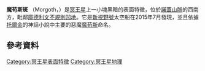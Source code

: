 {{Infobox feature on celestial object
|name       =魔苟斯斑（Morgoth Macula）
|image      = 
|caption    = 
|type       = [[斑_(行星地質)|斑]]
|location   = [[冥王星|冥王星]]
|coordinates={{coord|20|S|172|E|globe:pluto_type:landmark|display=inline,title}}
|coordinates_footnotes = 
|length     = 
|width      = 
|diameter   = 
|depth      = 
|area       = 
|dimensions = 
|peak       = 
|discoverer = ''[[新視野號|新視野號]]''
|naming     = [[魔苟斯|魔苟斯]]
|eponym     = 
}}

'''魔苟斯斑''' （Morgoth，{{IPAc-en|'|m|awr|g|Q|th}}）是[[冥王星|冥王星]]上一小塊黑暗的表面特徵，位於[[諾蓋山脈|諾蓋山脈]]的西南方，毗鄰[[庫德利文不規則凹地|庫德利文不規則凹地]]。它是[[新視野號|新視野號]]太空船在2015年7月發現，並且依據[[托爾金|托爾金]]的神話小說中主要的惡魔[[魔苟斯|魔苟斯]]命名。

== 參考資料 ==
{{reflist}}

{{冥王星}}
[[Category:冥王星表面特徵|Category:冥王星表面特徵]]
[[Category:冥王星地理|Category:冥王星地理]]